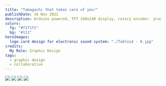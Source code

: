 ```yaml
---
title: "Tamagachi that takes care of you!"
publishDate: 16 Nov 2022
description: Arduino powered, TFT 240x240 display, rotary encoder. programmed in C.
colors:
  fg: "#f1f1f1"
  bg: "#111"
heroImages:
  logo card design for electronic sound system: "./Tabloid - 8.jpg"
credits:
  My Role: Graphic Design
tags:
  - graphic design
  - collaborative
---
```


![](<./Tabloid - 8.jpg>)
![](<./Tabloid - 9.jpg>)
![](<./Tabloid - 10.jpg>)
![](<./Tabloid - 11.jpg>)
